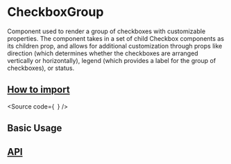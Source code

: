 

<Meta of={Stories} />

# CheckboxGroup

Component used to render a group of checkboxes with customizable properties.
The component takes in a set of child Checkbox components as its children prop,
and allows for additional customization through props like direction (which determines whether the checkboxes are arranged vertically or horizontally),
legend (which provides a label for the group of checkboxes), or status.

## [How to import](#how-to-import)

<Source
  code={`
`}
/>

## Basic Usage

<Canvas of={Stories.Base} />

## [API](#api)

<ArgTypes of={Stories} />
